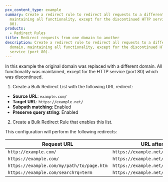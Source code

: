 ```yaml
---
pcx_content_type: example
summary: Create a redirect rule to redirect all requests to a different domain,
  maintaining all functionality, except for the discontinued HTTP service (port
  80).
products:
  - Redirect Rules
title: Redirect requests from one domain to another
description: Create a redirect rule to redirect all requests to a different
  domain, maintaining all functionality, except for the discontinued HTTP
  service (port 80).
---
```


In this example the original domain was replaced with a different domain. All functionality was maintained, except for the HTTP service (port 80) which was discontinued.

1. Create a Bulk Redirect List with the following URL redirect:

- **Source URL**: `example.com/`
- **Target URL**: `https://example.net/`
- **Subpath matching**: Enabled
- **Preserve query string**: Enabled

2. Create a Bulk Redirect Rule that enables this list.

This configuration will perform the following redirects:

| Request URL                               | URL after redirect                        |
| ----------------------------------------- | ----------------------------------------- |
| `http://example.com/`                     | `https://example.net/`                    |
| `https://example.com/`                    | `https://example.net/`                    |
| `https://example.com/my/path/to/page.htm` | `https://example.net/my/path/to/page.htm` |
| `https://example.com/search?q=term`       | `https://example.net/search?q=term`       |
